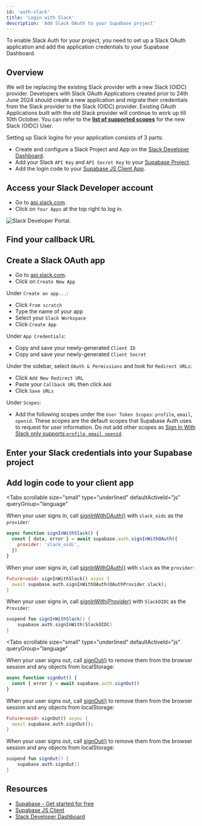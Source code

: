 ```yaml
---
id: 'auth-slack'
title: 'Login with Slack'
description: 'Add Slack OAuth to your Supabase project'
---
```


To enable Slack Auth for your project, you need to set up a Slack OAuth application and add the application credentials to your Supabase Dashboard.

## Overview

<Admonition type="caution">

We will be replacing the existing Slack provider with a new Slack (OIDC) provider. Developers with Slack OAuth Applications created prior to 24th June 2024 should create a new application and migrate their credentials from the Slack provider to the Slack (OIDC) provider. Existing OAuth Applications built with the old Slack provider will continue to work up till 10th October. You can refer to the [**list of supported scopes**](https://api.slack.com/scopes?filter=user) for the new Slack (OIDC) User.  

</Admonition>

Setting up Slack logins for your application consists of 3 parts:

- Create and configure a Slack Project and App on the [Slack Developer Dashboard](https://api.slack.com/apps).
- Add your Slack `API Key` and `API Secret Key` to your [Supabase Project](https://supabase.com/dashboard).
- Add the login code to your [Supabase JS Client App](https://github.com/supabase/supabase-js).

## Access your Slack Developer account

- Go to [api.slack.com](https://api.slack.com/apps).
- Click on `Your Apps` at the top right to log in.

![Slack Developer Portal.](/docs/img/guides/auth-slack/slack-portal.png)

## Find your callback URL

<SocialProviderSetup provider="Slack" />

## Create a Slack OAuth app

- Go to [api.slack.com](https://api.slack.com/apps).
- Click on `Create New App`

Under `Create an app...`:

- Click `From scratch`
- Type the name of your app
- Select your `Slack Workspace`
- Click `Create App`

Under `App Credentials`:

- Copy and save your newly-generated `Client ID`
- Copy and save your newly-generated `Client Secret`

Under the sidebar, select `OAuth & Permissions` and look for `Redirect URLs`:

- Click `Add New Redirect URL`
- Paste your `Callback URL` then click `Add`
- Click `Save URLs`

Under `Scopes`:

- Add the following scopes under the `User Token Scopes`: `profile`, `email`, `openid`. These scopes are the default scopes that Supabase Auth uses to request for user information. Do not add other scopes as [Sign In With Slack only supports `profile`, `email`, `openid`](https://api.slack.com/authentication/sign-in-with-slack#request).

## Enter your Slack credentials into your Supabase project

<SocialProviderSettingsSupabase provider="Slack" />

## Add login code to your client app

<Tabs
  scrollable
  size="small"
  type="underlined"
  defaultActiveId="js"
  queryGroup="language"
>
<TabPanel id="js" label="JavaScript">

<CreateClientSnippet />

When your user signs in, call [signInWithOAuth()](/docs/reference/javascript/auth-signinwithoauth) with `slack_oidc` as the `provider`:

```js
async function signInWithSlack() {
  const { data, error } = await supabase.auth.signInWithOAuth({
    provider: 'slack_oidc',
  })
}
```

</TabPanel>
<TabPanel id="flutter" label="Flutter">

When your user signs in, call [signInWithOAuth()](/docs/reference/dart/auth-signinwithoauth) with `slack` as the `provider`:

```dart
Future<void> signInWithSlack() async {
  await supabase.auth.signInWithOAuth(OAuthProvider.slack);
}
```

</TabPanel>
<TabPanel id="kotlin" label="Kotlin">

When your user signs in, call [signInWith(Provider)](/docs/reference/kotlin/auth-signinwithoauth) with `SlackOIDC` as the `Provider`:

```kotlin
suspend fun signInWithSlack() {
	supabase.auth.signInWith(SlackOIDC)
}
```

</TabPanel>
</Tabs>

<OAuthPkceFlow />

<Tabs
  scrollable
  size="small"
  type="underlined"
  defaultActiveId="js"
  queryGroup="language"
>
<TabPanel id="js" label="JavaScript">

When your user signs out, call [signOut()](/docs/reference/javascript/auth-signout) to remove them from the browser session and any objects from localStorage:

```js
async function signOut() {
  const { error } = await supabase.auth.signOut()
}
```

</TabPanel>
<TabPanel id="flutter" label="Flutter">

When your user signs out, call [signOut()](/docs/reference/dart/auth-signout) to remove them from the browser session and any objects from localStorage:

```dart
Future<void> signOut() async {
  await supabase.auth.signOut();
}
```

</TabPanel>
<TabPanel id="kotlin" label="Kotlin">

When your user signs out, call [signOut()](/docs/reference/kotlin/auth-signout) to remove them from the browser session and any objects from localStorage:

```kotlin
suspend fun signOut() {
	supabase.auth.signOut()
}
```

</TabPanel>
</Tabs>

## Resources

- [Supabase - Get started for free](https://supabase.com)
- [Supabase JS Client](https://github.com/supabase/supabase-js)
- [Slack Developer Dashboard](https://api.slack.com/apps)
